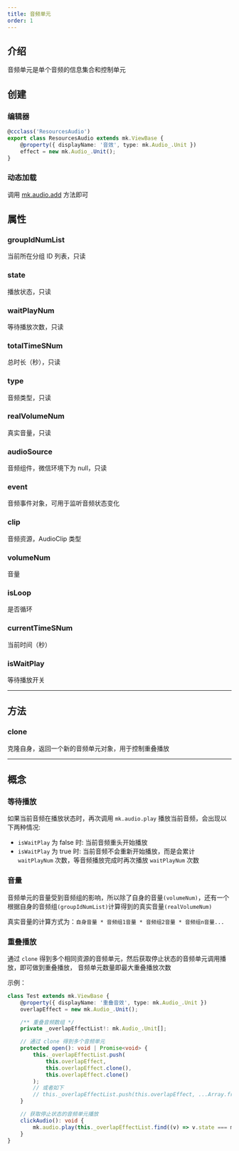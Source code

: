 ```yaml
---
title: 音频单元
order: 1
---
```


## 介绍

音频单元是单个音频的信息集合和控制单元

## 创建

### 编辑器

```ts
@ccclass('ResourcesAudio')
export class ResourcesAudio extends mk.ViewBase {
    @property({ displayName: '音效', type: mk.Audio_.Unit })
    effect = new mk.Audio_.Unit();
}
```

### 动态加载

调用 [mk.audio.add](./manage#方法/add) 方法即可

## 属性

### groupIdNumList

当前所在分组 ID 列表，只读

### state

播放状态，只读

### waitPlayNum

等待播放次数，只读

### totalTimeSNum

总时长（秒），只读

### type

音频类型，只读

### realVolumeNum

真实音量，只读

### audioSource

音频组件，微信环境下为 null，只读

### event

音频事件对象，可用于监听音频状态变化

### clip

音频资源，AudioClip 类型

### volumeNum

音量

### isLoop

是否循环

### currentTimeSNum

当前时间（秒）

### isWaitPlay

等待播放开关

---

## 方法

### clone

克隆自身，返回一个新的音频单元对象，用于控制重叠播放

---

## 概念

### 等待播放

如果当前音频在播放状态时，再次调用 `mk.audio.play` 播放当前音频，会出现以下两种情况:

-   `isWaitPlay` 为 false 时: 当前音频重头开始播放
-   `isWaitPlay` 为 true 时: 当前音频不会重新开始播放，而是会累计 `waitPlayNum` 次数，等音频播放完成时再次播放 `waitPlayNum` 次数

### 音量

音频单元的音量受到音频组的影响，所以除了自身的音量`(volumeNum)`，还有一个根据自身的音频组`(groupIdNumList)`计算得到的真实音量`(realVolumeNum)`

真实音量的计算方式为：`自身音量 * 音频组1音量 * 音频组2音量 * 音频组n音量...`

### 重叠播放

通过 `clone` 得到多个相同资源的音频单元，然后获取停止状态的音频单元调用播放，即可做到重叠播放，
音频单元数量即最大重叠播放次数

示例：

```ts
class Test extends mk.ViewBase {
    @property({ displayName: '重叠音效', type: mk.Audio_.Unit })
    overlapEffect = new mk.Audio_.Unit();

    /** 重叠音频数组 */
    private _overlapEffectList!: mk.Audio_.Unit[];

    // 通过 clone 得到多个音频单元
    protected open(): void | Promise<void> {
        this._overlapEffectList.push(
            this.overlapEffect,
            this.overlapEffect.clone(),
            this.overlapEffect.clone()
        );
        // 或者如下
        // this._overlapEffectList.push(this.overlapEffect, ...Array.from({ length: 2 }, (v, k) => this.overlapEffect.clone()));
    }

    // 获取停止状态的音频单元播放
    clickAudio(): void {
        mk.audio.play(this._overlapEffectList.find((v) => v.state === mk.Audio_.State.Stop)!);
    }
}
```
